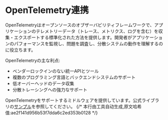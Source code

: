 # OpenTelemetry連携

OpenTelemetryはオープンソースのオブザーバビリティフレームワークで、アプリケーションのテレメトリーデータ（トレース、メトリクス、ログを含む）を収集・エクスポートする標準化された方法を提供します。開発者がアプリケーションのパフォーマンスを監視し、問題を調査し、分散システムの動作を理解するのに役立ちます。

OpenTelemetryの主な利点:
- ベンダーロックインのない統一APIとツール
- 複数のプログラミング言語とバックエンドシステムのサポート
- 低オーバーヘッドのデータ収集
- 分散トレーシングへの強力なサポート

OpenTelemetryをサポートするミドルウェアを提供しています。公式ライブラリの[サンプル](https://github.com/salvo-rs/salvo/tree/main/examples/otel-jaeger)を参照してください。
{/* 本行由工具自动生成,原文哈希值:ae2f141d956b53f7dda6c2ed353b0128 */}